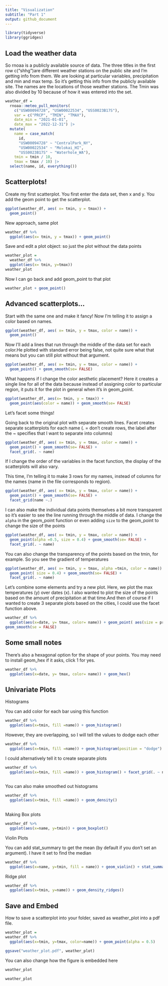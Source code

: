 ```yaml
---
title: "Visualization"
subtitle: "Part 1"
output: github_document
---
```


```r
library(tidyverse)
library(ggridges)
```

## Load the weather data
So rnoaa is a publicly available source of data. The three titles in the first row c("shhg")are different weather stations on the public site and I'm getting info from them. We are looking at particular variables, precipitation and min and max temp. So it's getting this info from the publicly available site. The names are the locations of those weather stations. The Tmin was also divided by 10 because of how it was entered into the set.

```r
weather_df = 
  rnoaa::meteo_pull_monitors(
    c("USW00094728", "USW00022534", "USS0023B17S"),
    var = c("PRCP", "TMIN", "TMAX"), 
    date_min = "2021-01-01",
    date_max = "2022-12-31") |>
  mutate(
    name = case_match(
      id, 
      "USW00094728" ~ "CentralPark_NY", 
      "USW00022534" ~ "Molokai_HI",
      "USS0023B17S" ~ "Waterhole_WA"),
    tmin = tmin / 10,
    tmax = tmax / 10) |>
  select(name, id, everything())

```
## Scatterplots! 
Create my first scatterplot. You first enter the data set, then x and y. You add the geom point to get the scatterplot. 

```r
ggplot(weather_df, aes( x= tmin, y = tmax)) + 
  geom_point()
```
New approach, same plot
```r
weather_df %>% 
  ggplot(aes(x= tmin, y = tmax)) + geom_point()
```
Save and edit a plot object: so just the plot without the data points

```r
weather_plot =
  weather_df %>% 
  ggplot(aes(x= tmin, y=tmax))
weather_plot
```
Now I can go back and add geom_point to that plot
```r
weather_plot + geom_point()
```
## Advanced scatterplots... 
Start with the same one and make it fancy! Now I'm telling it to assign a color based on names. 

```r
ggplot(weather_df, aes( x= tmin, y = tmax, color = name)) + 
  geom_point()
```
Now I'll add a lines that run through the middle of the data set for each color.He plotted with standard error being false, not quite sure what that means but you can still plot without that argument.  

```r
ggplot(weather_df, aes( x= tmin, y = tmax, color = name)) + 
  geom_point() + geom_smooth(se= FALSE)
```
What happens if I change the color aesthetic placement?
Here it creates a single line for all of the data because instead of assigning color to particular region, it puts it for the plot in general when it's in geom_point.

```r
ggplot(weather_df, aes(x= tmin, y = tmax)) + 
  geom_point(aes(color = name)) + geom_smooth(se= FALSE)
```
Let's facet some things! 

Going back to the original plot with separate smooth lines. Facet creates separate scatterplots for each name (. = don't create rows, the label after the ~ specifies that I want to separate into columns)
```r
ggplot(weather_df, aes( x= tmin, y = tmax, color = name)) + 
  geom_point() + geom_smooth(se= FALSE) +
  facet_grid(. ~ name)
```
If I change the order of the variables in the facet function, the display of the scatterplots will also vary. 

This time, I'm telling it to make 3 rows for my names, instead of columns for the names (name in the file corresponds to region). 

```r
ggplot(weather_df, aes( x= tmin, y = tmax, color = name)) + 
  geom_point() + geom_smooth(se= FALSE) +
  facet_grid(name ~.)
```
I can also make the individual data points themselves a bit more transparent so it's easier to see the line running through the middle of data. I change the `alpha` in the geom_point function or even adding `size` to the geom_point to change the size of the points
```r
ggplot(weather_df, aes( x= tmin, y = tmax, color = name)) + 
  geom_point(alpha =0.5, size = 0.4) + geom_smooth(se= FALSE) +
  facet_grid(. ~ name)
```
You can also change the transparency of the points based on the tmin, for example. So you see the gradient of temperatures
```r
ggplot(weather_df, aes( x= tmin, y = tmax, alpha =tmin, color = name)) + 
  geom_point( size = 0.4) + geom_smooth(se= FALSE) +
  facet_grid(. ~ name)
```
Let's combine some elements and try a new plot. 
Here, we plot the max temperatures (y) over dates (x). I also wanted to plot the size of the points based on the amount of precipitation at that time.And then of course if I wanted to create 3 separate plots based on the cities, I could use the facet function above. 

```r
weather_df %>% 
  ggplot(aes(x=date, y= tmax, color= name)) + geom_point( aes(size = prcp), alpha =0.5) +
geom_smooth(se = FALSE)
```
## Some small notes

There's also a hexagonal option for the shape of your points. You may need to install geom_hex if it asks, click 1 for yes. 

```r
weather_df %>% 
  ggplot(aes(x=date, y= tmax, color= name)) + geom_hex()
```
## Univariate Plots

Histograms

You can add color for each bar using this function

```r
weather_df %>% 
  ggplot(aes(x=tmin, fill =name)) + geom_histogram()
```
However, they are overlapping, so I will tell the values to dodge each other

```r
weather_df %>% 
  ggplot(aes(x=tmin, fill =name)) + geom_histogram(position = "dodge")

```
I could alternatively tell it to create separate plots
```r
weather_df %>% 
  ggplot(aes(x=tmin, fill =name)) + geom_histogram() + facet_grid(. ~ name)
                                            
```
You can also make smoothed out histograms
```r
weather_df %>% 
  ggplot(aes(x=tmin, fill =name)) + geom_density() 
                                            
```
Making Box plots

```r
weather_df %>% 
  ggplot(aes(x=name, y=tmin)) + geom_boxplot() 
```
Violin Plots 

You can add stat_summary to get the mean (by default if you don't set an argument). I have it set to find the median
```r
weather_df %>% 
  ggplot(aes(x=name, y=tmin, fill = name)) + geom_violin() + stat_summary( fun ="median")
```
Ridge plot
```r
weather_df %>% 
  ggplot(aes(x=tmin, y=name)) + geom_density_ridges()
```
## Save and Embed 

How to save a scatterplot into your folder, saved as weather_plot into a pdf file. 
```r
weather_plot =
weather_df %>% 
  ggplot(aes(x=tmin, y=tmax, color=name)) + geom_point(alpha = 0.5)

ggsave("weather_plot.pdf", weather_plot)
```

You can also change how the figure is embedded here

```r
weather_plot
```

```r
weather_plot
```